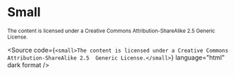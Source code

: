 
<Meta title="Atoms/Inline Text/Small" />

# Small

<Unstyled>
  <small>The content is licensed under a Creative Commons Attribution-ShareAlike 2.5 
  Generic License.</small>
</Unstyled>

<Source
  code={`
    <small>The content is licensed under a Creative Commons Attribution-ShareAlike 2.5 
    Generic License.</small>
  `}
  language="html"
  dark
  format
/>